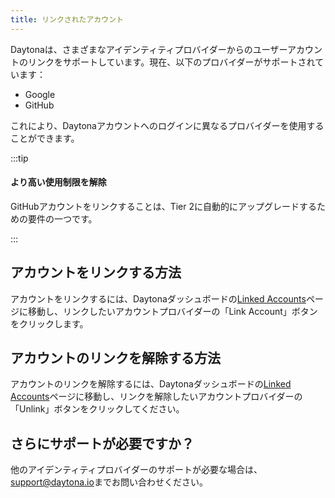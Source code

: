 ```yaml
---
title: リンクされたアカウント
---
```


Daytonaは、さまざまなアイデンティティプロバイダーからのユーザーアカウントのリンクをサポートしています。現在、以下のプロバイダーがサポートされています：

- Google
- GitHub

これにより、Daytonaアカウントへのログインに異なるプロバイダーを使用することができます。

:::tip

#### より高い使用制限を解除

GitHubアカウントをリンクすることは、Tier 2に自動的にアップグレードするための要件の一つです。

:::

## アカウントをリンクする方法

アカウントをリンクするには、Daytonaダッシュボードの[Linked Accounts](https://app.daytona.io/dashboard/user/linked-accounts)ページに移動し、リンクしたいアカウントプロバイダーの「Link Account」ボタンをクリックします。

## アカウントのリンクを解除する方法

アカウントのリンクを解除するには、Daytonaダッシュボードの[Linked Accounts](https://app.daytona.io/dashboard/user/linked-accounts)ページに移動し、リンクを解除したいアカウントプロバイダーの「Unlink」ボタンをクリックしてください。

## さらにサポートが必要ですか？

他のアイデンティティプロバイダーのサポートが必要な場合は、[support@daytona.io](mailto:support@daytona.io)までお問い合わせください。
